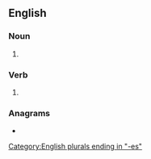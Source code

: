 {{also|centerpunches}}
==English==

===Noun===
{{head|en|noun plural form}}
# {{plural of|center punch|lang=en}}

===Verb===
{{head|en|verb form}}

# {{en-third-person singular of|center punch}}

===Anagrams===
* {{anagrams|en|centrepunches}}

[[Category:English plurals ending in "-es"]]